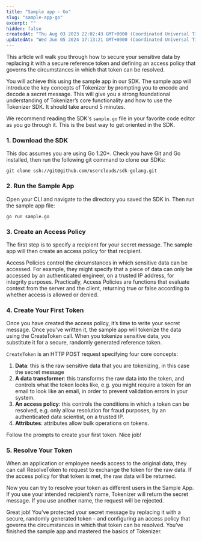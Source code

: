 ```yaml
---
title: "Sample app - Go"
slug: "sample-app-go"
excerpt: ""
hidden: false
createdAt: "Thu Aug 03 2023 22:02:43 GMT+0000 (Coordinated Universal Time)"
updatedAt: "Wed Jun 05 2024 17:13:21 GMT+0000 (Coordinated Universal Time)"
---
```


This article will walk you through how to secure your sensitive data by replacing it with a secure reference token and defining an access policy that governs the circumstances in which that token can be resolved.

You will achieve this using the sample app in our SDK. The sample app will introduce the key concepts of Tokenizer by prompting you to encode and decode a secret message. This will give you a strong foundational understanding of Tokenizer’s core functionality and how to use the Tokenizer SDK. It should take around 5 minutes.

We recommend reading the SDK's `sample.go` file in your favorite code editor as you go through it. This is the best way to get oriented in the SDK.

### 1. Download the SDK

This doc assumes you are using Go 1.20+. Check you have Git and Go installed, then run the following git command to clone our SDKs:

```
git clone ssh://git@github.com/userclouds/sdk-golang.git
```

### 2. Run the Sample App

Open your CLI and navigate to the directory you saved the SDK in. Then run the sample app file:

```
go run sample.go
```

### 3. Create an Access Policy

The first step is to specify a recipient for your secret message. The sample app will then create an <Glossary>access policy</Glossary> for that recipient.

Access Policies control the circumstances in which sensitive data can be accessed. For example, they might specify that a piece of data can only be accessed by an authenticated engineer, on a trusted IP address, for integrity purposes. Practically, Access Policies are functions that evaluate <Glossary>context</Glossary> from the server and the client, returning true or false according to whether access is allowed or denied.

### 4. Create Your First Token

Once you have created the access policy, it’s time to write your secret message. Once you’ve written it, the sample app will <Glossary>tokenize</Glossary> the data using the CreateToken call. When you tokenize sensitive data, you substitute it for a secure, randomly generated reference token.

`CreateToken` is an HTTP POST request specifying four core concepts:

1. **Data**: this is the raw sensitive data that you are tokenizing, in this case the secret message
2. **A <Glossary>data transformer</Glossary>**: this transforms the raw data into the token, and controls what the token looks like, e.g. you might require a token for an email to look like an email, in order to prevent validation errors in your system.
3. **An <Glossary>access policy</Glossary>**: this controls the conditions in which a token can be resolved, e.g. only allow resolution for fraud purposes, by an authenticated data scientist, on a trusted IP.
4. **Attributes**: attributes allow bulk operations on tokens.

Follow the prompts to create your first token. Nice job!

### 5. Resolve Your Token

When an application or employee needs access to the original data, they can call ResolveToken to request to exchange the token for the raw data. If the <Glossary>access policy</Glossary> for that token is met, the raw data will be returned.

Now you can try to <Glossary>resolve</Glossary> your token as different users in the Sample App. If you use your intended recipient’s name, Tokenizer will return the secret message. If you use another name, the request will be rejected.

Great job! You’ve protected your secret message by replacing it with a secure, randomly generated token - and configuring an access policy that governs the circumstances in which that token can be resolved. You've finished the sample app and mastered the basics of Tokenizer.
